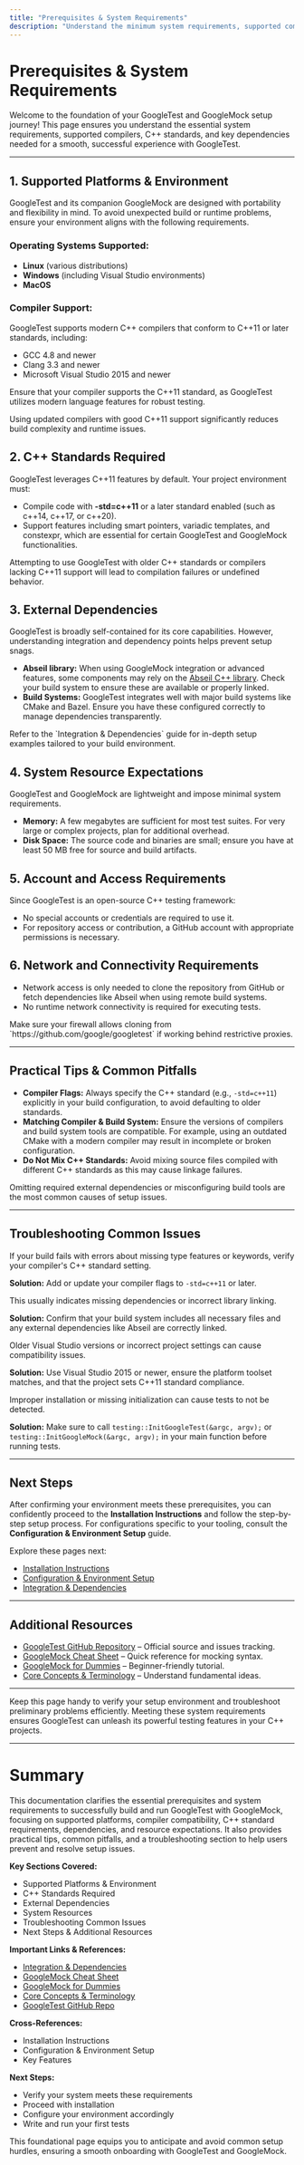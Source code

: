 ```yaml
---
title: "Prerequisites & System Requirements"
description: "Understand the minimum system requirements, supported compilers, C++ standards, and dependencies needed to successfully use GoogleTest. This page clarifies which environments are supported and helps ensure a smooth setup process."
---
```


# Prerequisites & System Requirements

Welcome to the foundation of your GoogleTest and GoogleMock setup journey! This page ensures you understand the essential system requirements, supported compilers, C++ standards, and key dependencies needed for a smooth, successful experience with GoogleTest.

---

## 1. Supported Platforms & Environment

GoogleTest and its companion GoogleMock are designed with portability and flexibility in mind. To avoid unexpected build or runtime problems, ensure your environment aligns with the following requirements.

### Operating Systems Supported:
- **Linux** (various distributions)
- **Windows** (including Visual Studio environments)
- **MacOS**

### Compiler Support:
GoogleTest supports modern C++ compilers that conform to C++11 or later standards, including:
- GCC 4.8 and newer
- Clang 3.3 and newer
- Microsoft Visual Studio 2015 and newer

Ensure that your compiler supports the C++11 standard, as GoogleTest utilizes modern language features for robust testing.

<Note>
Using updated compilers with good C++11 support significantly reduces build complexity and runtime issues.
</Note>

## 2. C++ Standards Required

GoogleTest leverages C++11 features by default. Your project environment must:

- Compile code with **-std=c++11** or a later standard enabled (such as c++14, c++17, or c++20).
- Support features including smart pointers, variadic templates, and constexpr, which are essential for certain GoogleTest and GoogleMock functionalities.

<Warning>
Attempting to use GoogleTest with older C++ standards or compilers lacking C++11 support will lead to compilation failures or undefined behavior.
</Warning>

## 3. External Dependencies

GoogleTest is broadly self-contained for its core capabilities. However, understanding integration and dependency points helps prevent setup snags.

- **Abseil library:** When using GoogleMock integration or advanced features, some components may rely on the [Abseil C++ library](https://abseil.io/). Check your build system to ensure these are available or properly linked.
- **Build Systems:** GoogleTest integrates well with major build systems like CMake and Bazel. Ensure you have these configured correctly to manage dependencies transparently.

<Info>
Refer to the `Integration & Dependencies` guide for in-depth setup examples tailored to your build environment.
</Info>

## 4. System Resource Expectations

GoogleTest and GoogleMock are lightweight and impose minimal system requirements.

- **Memory:** A few megabytes are sufficient for most test suites. For very large or complex projects, plan for additional overhead.
- **Disk Space:** The source code and binaries are small; ensure you have at least 50 MB free for source and build artifacts.

## 5. Account and Access Requirements

Since GoogleTest is an open-source C++ testing framework:

- No special accounts or credentials are required to use it.
- For repository access or contribution, a GitHub account with appropriate permissions is necessary.

## 6. Network and Connectivity Requirements

- Network access is only needed to clone the repository from GitHub or fetch dependencies like Abseil when using remote build systems.
- No runtime network connectivity is required for executing tests.

<Check>
Make sure your firewall allows cloning from `https://github.com/google/googletest` if working behind restrictive proxies.
</Check>

---

## Practical Tips & Common Pitfalls

- **Compiler Flags:** Always specify the C++ standard (e.g., `-std=c++11`) explicitly in your build configuration, to avoid defaulting to older standards.
- **Matching Compiler & Build System:** Ensure the versions of compilers and build system tools are compatible. For example, using an outdated CMake with a modern compiler may result in incomplete or broken configuration.
- **Do Not Mix C++ Standards:** Avoid mixing source files compiled with different C++ standards as this may cause linkage failures.

<Warning>
Omitting required external dependencies or misconfiguring build tools are the most common causes of setup issues.
</Warning>

---

## Troubleshooting Common Issues

<AccordionGroup title="Common Problems & Resolutions">
<Accordion title="Compilation Errors Related to C++ Version">
If your build fails with errors about missing type features or keywords, verify your compiler's C++ standard setting.

**Solution:** Add or update your compiler flags to `-std=c++11` or later.
</Accordion>

<Accordion title="Unresolved Symbols or Missing Libraries">
This usually indicates missing dependencies or incorrect library linking.

**Solution:** Confirm that your build system includes all necessary files and any external dependencies like Abseil are correctly linked.
</Accordion>

<Accordion title="Compatibility Problems on Windows">
Older Visual Studio versions or incorrect project settings can cause compatibility issues.

**Solution:** Use Visual Studio 2015 or newer, ensure the platform toolset matches, and that the project sets C++11 standard compliance.
</Accordion>

<Accordion title="Test Discovery Fails or Tests Don’t Run">
Improper installation or missing initialization can cause tests to not be detected.

**Solution:** Make sure to call `testing::InitGoogleTest(&argc, argv);` or `testing::InitGoogleMock(&argc, argv);` in your main function before running tests.
</Accordion>
</AccordionGroup>

---

## Next Steps

After confirming your environment meets these prerequisites, you can confidently proceed to the **Installation Instructions** and follow the step-by-step setup process. For configurations specific to your tooling, consult the **Configuration & Environment Setup** guide.

Explore these pages next:

- [Installation Instructions](../installation-instructions)
- [Configuration & Environment Setup](../configuration-setup)
- [Integration & Dependencies](../../overview/architecture-and-concepts/integration-and-dependencies)

---

## Additional Resources

- [GoogleTest GitHub Repository](https://github.com/google/googletest) – Official source and issues tracking.
- [GoogleMock Cheat Sheet](https://google.github.io/googletest/gmock_cheat_sheet.html) – Quick reference for mocking syntax.
- [GoogleMock for Dummies](https://google.github.io/googletest/gmock_for_dummies.html) – Beginner-friendly tutorial.
- [Core Concepts & Terminology](../../overview/architecture-and-concepts/core-concepts) – Understand fundamental ideas.

---

Keep this page handy to verify your setup environment and troubleshoot preliminary problems efficiently. Meeting these system requirements ensures GoogleTest can unleash its powerful testing features in your C++ projects.


---

# Summary

This documentation clarifies the essential prerequisites and system requirements to successfully build and run GoogleTest with GoogleMock, focusing on supported platforms, compiler compatibility, C++ standard requirements, dependencies, and resource expectations. It also provides practical tips, common pitfalls, and a troubleshooting section to help users prevent and resolve setup issues.

**Key Sections Covered:**
- Supported Platforms & Environment
- C++ Standards Required
- External Dependencies
- System Resources
- Troubleshooting Common Issues
- Next Steps & Additional Resources

**Important Links & References:**
- [Integration & Dependencies](../../overview/architecture-and-concepts/integration-and-dependencies)
- [GoogleMock Cheat Sheet](https://google.github.io/googletest/gmock_cheat_sheet.html)
- [GoogleMock for Dummies](https://google.github.io/googletest/gmock_for_dummies.html)
- [Core Concepts & Terminology](../../overview/architecture-and-concepts/core-concepts)
- [GoogleTest GitHub Repo](https://github.com/google/googletest)

**Cross-References:**
- Installation Instructions
- Configuration & Environment Setup
- Key Features

**Next Steps:**
- Verify your system meets these requirements
- Proceed with installation
- Configure your environment accordingly
- Write and run your first tests

This foundational page equips you to anticipate and avoid common setup hurdles, ensuring a smooth onboarding with GoogleTest and GoogleMock.
